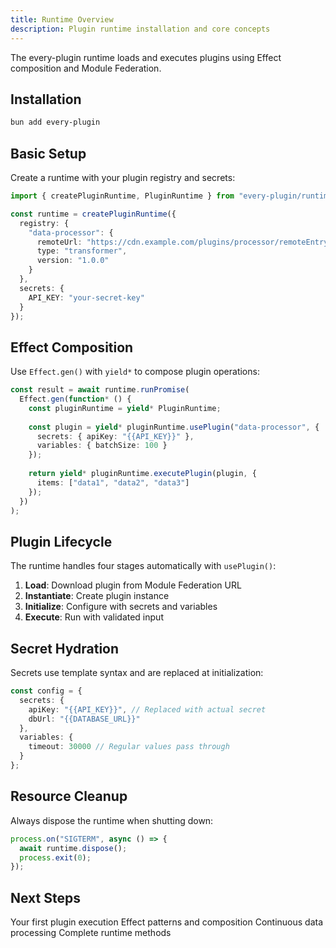 ```yaml
---
title: Runtime Overview
description: Plugin runtime installation and core concepts
---
```


The every-plugin runtime loads and executes plugins using Effect composition and Module Federation.

## Installation

```bash
bun add every-plugin
```

## Basic Setup

Create a runtime with your plugin registry and secrets:

```typescript
import { createPluginRuntime, PluginRuntime } from "every-plugin/runtime";

const runtime = createPluginRuntime({
  registry: {
    "data-processor": {
      remoteUrl: "https://cdn.example.com/plugins/processor/remoteEntry.js",
      type: "transformer",
      version: "1.0.0"
    }
  },
  secrets: {
    API_KEY: "your-secret-key"
  }
});
```

## Effect Composition

Use `Effect.gen()` with `yield*` to compose plugin operations:

```typescript
const result = await runtime.runPromise(
  Effect.gen(function* () {
    const pluginRuntime = yield* PluginRuntime;
    
    const plugin = yield* pluginRuntime.usePlugin("data-processor", {
      secrets: { apiKey: "{{API_KEY}}" },
      variables: { batchSize: 100 }
    });
    
    return yield* pluginRuntime.executePlugin(plugin, {
      items: ["data1", "data2", "data3"]
    });
  })
);
```

## Plugin Lifecycle

The runtime handles four stages automatically with `usePlugin()`:

1. **Load**: Download plugin from Module Federation URL
2. **Instantiate**: Create plugin instance
3. **Initialize**: Configure with secrets and variables
4. **Execute**: Run with validated input

## Secret Hydration

Secrets use template syntax and are replaced at initialization:

```typescript
const config = {
  secrets: {
    apiKey: "{{API_KEY}}", // Replaced with actual secret
    dbUrl: "{{DATABASE_URL}}"
  },
  variables: {
    timeout: 30000 // Regular values pass through
  }
};
```

## Resource Cleanup

Always dispose the runtime when shutting down:

```typescript
process.on("SIGTERM", async () => {
  await runtime.dispose();
  process.exit(0);
});
```

## Next Steps

<Cards>
  <Card title="Getting Started" href="/docs/runtime/getting-started">
    Your first plugin execution
  </Card>
  <Card title="Basic Usage" href="/docs/runtime/basic-usage">
    Effect patterns and composition
  </Card>
  <Card title="Streaming" href="/docs/runtime/streaming">
    Continuous data processing
  </Card>
  <Card title="API Reference" href="/docs/runtime/api-reference">
    Complete runtime methods
  </Card>
</Cards>
